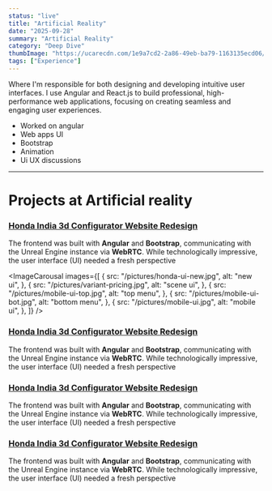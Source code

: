 ```yaml
---
status: "live"
title: "Artificial Reality"
date: "2025-09-28"
summary: "Artificial Reality"
category: "Deep Dive"
thumbImage: "https://ucarecdn.com/1e9a7cd2-2a86-49eb-ba79-1163135ecd06/-/preview/920x600/"
tags: ["Experience"]
---
```


Where I'm responsible for both designing and developing intuitive user interfaces. I use Angular and React.js to build professional, high-performance web applications, focusing on creating seamless and engaging user experiences.

- Worked on angular
- Web apps UI
- Bootstrap
- Animation
- Ui UX discussions

---

# Projects at Artificial reality

### [Honda India 3d Configurator Website Redesign](/projects/honda-ui-redesign "title")

The frontend was built with **Angular** and **Bootstrap**, communicating with the Unreal Engine instance via **WebRTC**. While technologically impressive, the user interface (UI) needed a fresh perspective

<ImageCarousal
  images={[
    {
      src: "/pictures/honda-ui-new.jpg",
      alt: "new  ui",
    },
    {
      src: "/pictures/variant-pricing.jpg",
      alt: "scene ui",
    },
    {
      src: "/pictures/mobile-ui-top.jpg",
      alt: "top menu",
    },
    {
      src: "/pictures/mobile-ui-bot.jpg",
      alt: "bottom menu",
    },
    {
      src: "/pictures/mobile-ui.jpg",
      alt: "mobile ui",
    },
  ]}
/>

### [Honda India 3d Configurator Website Redesign](/projects/honda-expert-connect "title")

The frontend was built with **Angular** and **Bootstrap**, communicating with the Unreal Engine instance via **WebRTC**. While technologically impressive, the user interface (UI) needed a fresh perspective

<ImageWrapper src="/pictures/connect-btn.jpg" alt="connect-btn" />

### [Honda India 3d Configurator Website Redesign](/projects/honda-expert-connect "title")

The frontend was built with **Angular** and **Bootstrap**, communicating with the Unreal Engine instance via **WebRTC**. While technologically impressive, the user interface (UI) needed a fresh perspective

<ImageWrapper src="/pictures/connect-btn.jpg" alt="connect-btn" />

### [Honda India 3d Configurator Website Redesign](/projects/honda-expert-connect "title")

The frontend was built with **Angular** and **Bootstrap**, communicating with the Unreal Engine instance via **WebRTC**. While technologically impressive, the user interface (UI) needed a fresh perspective

<ImageWrapper src="/pictures/connect-btn.jpg" alt="connect-btn" />
